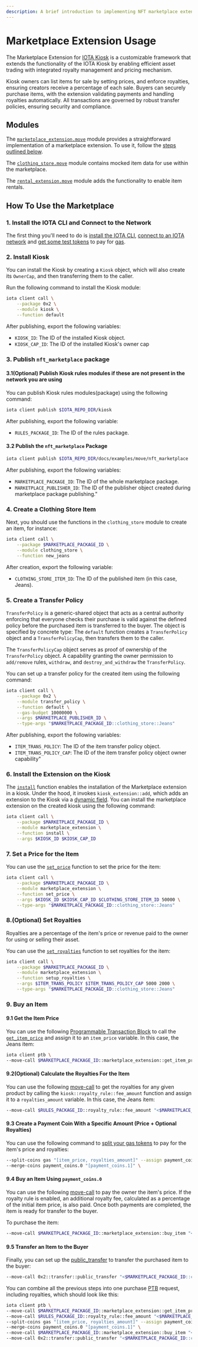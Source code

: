 ```yaml
---
description: A brief introduction to implementing NFT marketplace extension using the Kiosk Apps standard in IOTA's Move language.
---
```


# Marketplace Extension Usage

The Marketplace Extension for [IOTA Kiosk](../../standards/kiosk.mdx) is a customizable framework that extends the functionality of the IOTA Kiosk by enabling efficient asset trading with integrated royalty management and pricing mechanism.

Kiosk owners can list items for sale by setting prices, and enforce royalties, ensuring creators receive a percentage of each sale. Buyers can securely purchase items, with the extension validating payments and handling royalties automatically. All transactions are governed by robust transfer policies, ensuring security and compliance.

## Modules

The [`marketplace_extension.move`](https://github.com/iotaledger/iota/blob/develop/docs/examples/move/nft_marketplace/sources/marketplace_extension.move)
module provides a straightforward implementation of a marketplace extension. To use it, follow the
[steps outlined below](#how-to-use-the-marketplace).

The [`clothing_store.move`](https://github.com/iotaledger/iota/blob/develop/docs/examples/move/nft_marketplace/sources/clothing_store.move) module contains mocked item data for
use within the marketplace.

The [`rental_extension.move`](https://github.com/iotaledger/iota/blob/develop/docs/examples/move/nft_marketplace/sources/rental_extension.move) module adds the functionality to enable item rentals.

## How To Use the Marketplace

### 1. Install the IOTA CLI and Connect to the Network

The first thing you'll need to do is [install the IOTA CLI](https://docs.iota.org/developer/getting-started/install-iota), [connect to an IOTA network](https://docs.iota.org/developer/getting-started/connect) and [get some test tokens](https://docs.iota.org/developer/getting-started/get-coins) to pay for [gas](https://docs.iota.org/about-iota/tokenomics/gas-in-iota).

### 2. Install Kiosk

You can install the Kiosk by creating a `Kiosk` object, which will also create its `OwnerCap`, and then transferring
them to the caller.

Run the following command to install the Kiosk module:

```bash
iota client call \
    --package 0x2 \
    --module kiosk \
    --function default
```

After publishing, export the following variables:

- `KIOSK_ID`: The ID of the installed Kiosk object.
- `KIOSK_CAP_ID`: The ID of the installed Kiosk's owner cap

### 3. Publish `nft_marketplace` package

#### 3.1(Optional) Publish Kiosk rules modules if these are not present in the network you are using

You can publish Kiosk rules modules(package) using the following command:

```bash
iota client publish $IOTA_REPO_DIR/kiosk
```

After publishing, export the following variable:

- `RULES_PACKAGE_ID`: The ID of the rules package.

#### 3.2 Publish the `nft_marketplace` Package

```bash
iota client publish $IOTA_REPO_DIR/docs/examples/move/nft_marketplace
```

After publishing, export the following variables:

- `MARKETPLACE_PACKAGE_ID`: The ID of the whole marketplace package.
- `MARKETPLACE_PUBLISHER_ID`: The ID of the publisher object created during marketplace package publishing."

### 4. Create a Clothing Store Item

Next, you should use the functions in the `clothing_store` module to create an item, for instance:

```bash
iota client call \
    --package $MARKETPLACE_PACKAGE_ID \
    --module clothing_store \
    --function new_jeans
```

After creation, export the following variable:

- `CLOTHING_STORE_ITEM_ID`: The ID of the published item (in this case, Jeans).

### 5. Create a Transfer Policy

`TransferPolicy` is a generic-shared object that acts as a central authority enforcing that everyone checks their
purchase is valid against the defined policy before the purchased item is transferred to the buyer. The object is
specified by concrete type:
The `default` function creates a `TransferPolicy` object and a `TransferPolicyCap`, then transfers them to the caller.

The `TransferPolicyCap` object serves as proof of ownership of the `TransferPolicy` object.
A capability granting the owner permission to `add/remove` rules, `withdraw`, and `destroy_and_withdraw` the `TransferPolicy`.

You can set up a transfer policy for the created item using the following command:

```bash
iota client call \
    --package 0x2 \
    --module transfer_policy \
    --function default \
    --gas-budget 10000000 \
    --args $MARKETPLACE_PUBLISHER_ID \
    --type-args "$MARKETPLACE_PACKAGE_ID::clothing_store::Jeans"
```

After publishing, export the following variables:

- `ITEM_TRANS_POLICY`: The ID of the item transfer policy object.
- `ITEM_TRANS_POLICY_CAP`: The ID of the item transfer policy object owner capability"

### 6. Install the Extension on the Kiosk

The [`install`](https://github.com/iotaledger/iota/blob/develop/docs/examples/move/nft_marketplace/sources/marketplace_extension.move#L39-L45) function enables the installation of the Marketplace extension in a kiosk.
Under the hood, it invokes `kiosk_extension::add`, which adds an extension to the Kiosk via a [dynamic field](https://docs.iota.org/developer/iota-101/objects/dynamic-fields/).
You can install the marketplace extension on the created kiosk using the following command:

```bash
iota client call \
    --package $MARKETPLACE_PACKAGE_ID \
    --module marketplace_extension \
    --function install \
    --args $KIOSK_ID $KIOSK_CAP_ID
```

### 7. Set a Price for the Item

You can use the [`set_price`](https://github.com/iotaledger/iota/blob/develop/docs/examples/move/nft_marketplace/sources/marketplace_extension.move#L98-L114) function to set the price for the item:

```bash
iota client call \
    --package $MARKETPLACE_PACKAGE_ID \
    --module marketplace_extension \
    --function set_price \
    --args $KIOSK_ID $KIOSK_CAP_ID $CLOTHING_STORE_ITEM_ID 50000 \
    --type-args "$MARKETPLACE_PACKAGE_ID::clothing_store::Jeans"
```

### 8.(Optional) Set Royalties

Royalties are a percentage of the item's price or revenue paid to the owner for using or selling their asset.

You can use the [`set_royalties`](https://github.com/iotaledger/iota/blob/develop/docs/examples/move/nft_marketplace/sources/marketplace_extension.move#L58-L60) function to set royalties for the item:

```bash
iota client call \
    --package $MARKETPLACE_PACKAGE_ID \
    --module marketplace_extension \
    --function setup_royalties \
    --args $ITEM_TRANS_POLICY $ITEM_TRANS_POLICY_CAP 5000 2000 \
    --type-args "$MARKETPLACE_PACKAGE_ID::clothing_store::Jeans"
```

### 9. Buy an Item

#### 9.1 Get the Item Price

You can use the following [Programmable Transaction Block](https://docs.iota.org/developer/iota-101/transactions/ptb/programmable-transaction-blocks-overview) to call the
[`get_item_price`](https://github.com/iotaledger/iota/blob/develop/docs/examples/move/nft_marketplace/sources/marketplace_extension.move#L116-L127)
and assign it to an `item_price` variable. In this case, the Jeans item:

```bash
iota client ptb \
--move-call $MARKETPLACE_PACKAGE_ID::marketplace_extension::get_item_price "<$MARKETPLACE_PACKAGE_ID::clothing_store::Jeans>" @$KIOSK_ID @$CLOTHING_STORE_ITEM_ID --assign item_price \
```

#### 9.2(Optional) Calculate the Royalties For the Item

You can use the following [move-call](https://docs.iota.org/references/cli/ptb#move-call) to get the royalties for any given product by calling the `kiosk::royalty_rule::fee_amount` function
and assign it to a `royalties_amount` variable. In this case, the Jeans item:

```bash
--move-call $RULES_PACKAGE_ID::royalty_rule::fee_amount "<$MARKETPLACE_PACKAGE_ID::clothing_store::Jeans>" @$ITEM_TRANS_POLICY item_price --assign royalties_amount \
```

#### 9.3 Create a Payment Coin With a Specific Amount (Price + Optional Royalties)

You can use the following command to [split your gas tokens](https://docs.iota.org/references/cli/ptb#split-destroy-and-merge-coins) to pay for the item's price and royalties:

```bash
--split-coins gas "[item_price, royalties_amount]" --assign payment_coins \
--merge-coins payment_coins.0 "[payment_coins.1]" \
```

#### 9.4 Buy an Item Using `payment_coins.0`

You can use the following [move-call](https://docs.iota.org/references/cli/ptb#move-call) to pay the owner the item's price.
If the royalty rule is enabled, an additional royalty fee, calculated as a percentage of the initial item price, is also
paid.
Once both payments are completed, the item is ready for transfer to the buyer.

To purchase the item:

```bash
--move-call $MARKETPLACE_PACKAGE_ID::marketplace_extension::buy_item "<$MARKETPLACE_PACKAGE_ID::clothing_store::Jeans>" @$KIOSK_ID @$ITEM_TRANS_POLICY @$CLOTHING_STORE_ITEM_ID payment_coins.0 --assign purchased_item
```

#### 9.5 Transfer an Item to the Buyer

Finally, you can set up the
[public_transfer](https://docs.iota.org/references/framework/iota-framework/transfer#function-public_transfer) to
transfer the purchased item to the buyer:

```bash
--move-call 0x2::transfer::public_transfer "<$MARKETPLACE_PACKAGE_ID::clothing_store::Jeans>" purchased_item @<buyer address> \
```

You can combine all the previous steps into one purchase
[PTB](https://docs.iota.org/developer/iota-101/transactions/ptb/programmable-transaction-blocks-overview) request,
including royalties, which should look like this:

```bash
iota client ptb \
--move-call $MARKETPLACE_PACKAGE_ID::marketplace_extension::get_item_price "<$MARKETPLACE_PACKAGE_ID::clothing_store::Jeans>" @$KIOSK_ID @$CLOTHING_STORE_ITEM_ID --assign item_price \
--move-call $RULES_PACKAGE_ID::royalty_rule::fee_amount "<$MARKETPLACE_PACKAGE_ID::clothing_store::Jeans>" @$ITEM_TRANS_POLICY item_price --assign royalties_amount \
--split-coins gas "[item_price, royalties_amount]" --assign payment_coins \
--merge-coins payment_coins.0 "[payment_coins.1]" \
--move-call $MARKETPLACE_PACKAGE_ID::marketplace_extension::buy_item "<$MARKETPLACE_PACKAGE_ID::clothing_store::Jeans>" @$KIOSK_ID @$ITEM_TRANS_POLICY @$CLOTHING_STORE_ITEM_ID payment_coins.0 --assign purchased_item \
--move-call 0x2::transfer::public_transfer "<$MARKETPLACE_PACKAGE_ID::clothing_store::Jeans>" purchased_item @<buyer address>
```
